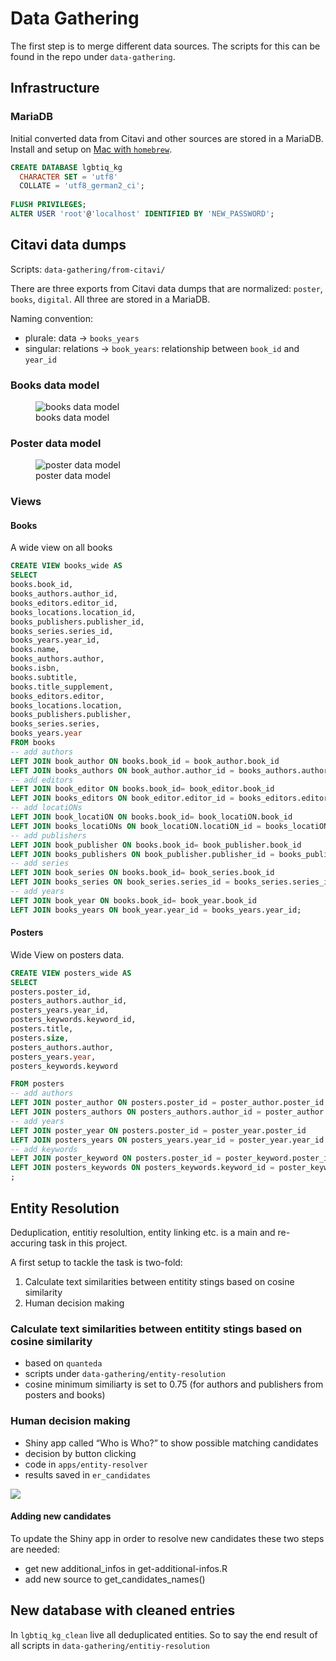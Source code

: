 # Data Gathering

The first step is to merge different data sources. 
The scripts for this can be found in the repo under `data-gathering`.


## Infrastructure

### MariaDB

Initial converted data from Citavi and other sources are stored in a MariaDB.
Install and setup on [Mac with `homebrew`](https://mariadb.com/kb/en/installing-mariadb-on-macos-using-homebrew/).

```sql
CREATE DATABASE lgbtiq_kg 
  CHARACTER SET = 'utf8'
  COLLATE = 'utf8_german2_ci';
  
FLUSH PRIVILEGES;
ALTER USER 'root'@'localhost' IDENTIFIED BY 'NEW_PASSWORD';
```

## Citavi data dumps

Scripts: `data-gathering/from-citavi/`

There are three exports from Citavi data dumps that are normalized: `poster`, `books`, `digital`. 
All three are stored in a MariaDB.

Naming convention: 

* plurale: data -> `books_years`
* singular: relations -> `book_years`: relationship between `book_id` and `year_id`

### Books data model
![books data model](img/dm-books.png)

### Poster data model
![poster data model](img/dm-posters.png)

### Views

#### Books

A wide view on all books

```sql
CREATE VIEW books_wide AS
SELECT 
books.book_id, 
books_authors.author_id,
books_editors.editor_id,
books_locations.location_id,
books_publishers.publisher_id,
books_series.series_id,
books_years.year_id,
books.name, 
books_authors.author,
books.isbn,
books.subtitle, 
books.title_supplement,
books_editors.editor,
books_locations.location,
books_publishers.publisher,
books_series.series,
books_years.year
FROM books
-- add authors
LEFT JOIN book_author ON books.book_id = book_author.book_id
LEFT JOIN books_authors ON book_author.author_id = books_authors.author_id
-- add editors
LEFT JOIN book_editor ON books.book_id= book_editor.book_id
LEFT JOIN books_editors ON book_editor.editor_id = books_editors.editor_id
-- add locatiONs
LEFT JOIN book_locatiON ON books.book_id= book_locatiON.book_id
LEFT JOIN books_locatiONs ON book_locatiON.locatiON_id = books_locatiONs.locatiON_id
-- add publishers
LEFT JOIN book_publisher ON books.book_id= book_publisher.book_id
LEFT JOIN books_publishers ON book_publisher.publisher_id = books_publishers.publisher_id
-- add series
LEFT JOIN book_series ON books.book_id= book_series.book_id
LEFT JOIN books_series ON book_series.series_id = books_series.series_id
-- add years
LEFT JOIN book_year ON books.book_id= book_year.book_id
LEFT JOIN books_years ON book_year.year_id = books_years.year_id;
```
#### Posters

Wide View on posters data.

```sql
CREATE VIEW posters_wide AS
SELECT 
posters.poster_id,
posters_authors.author_id,
posters_years.year_id,
posters_keywords.keyword_id,
posters.title,
posters.size,
posters_authors.author,
posters_years.year,
posters_keywords.keyword

FROM posters
-- add authors
LEFT JOIN poster_author ON posters.poster_id = poster_author.poster_id
LEFT JOIN posters_authors ON posters_authors.author_id = poster_author.author_id
-- add years
LEFT JOIN poster_year ON posters.poster_id = poster_year.poster_id
LEFT JOIN posters_years ON posters_years.year_id = poster_year.year_id
-- add keywords
LEFT JOIN poster_keyword ON posters.poster_id = poster_keyword.poster_id
LEFT JOIN posters_keywords ON posters_keywords.keyword_id = poster_keyword.keyword_id
;
```

## Entity Resolution

Deduplication, entitiy resolultion, entity linking etc. is a main and re-accuring task in this project. 

A first setup to tackle the task is two-fold: 

1. Calculate text similarities between entitity stings based on cosine similarity
2. Human decision making

### Calculate text similarities between entitity stings based on cosine similarity

* based on `quanteda`
* scripts under `data-gathering/entity-resolution`
* cosine minimum similiarty is set to 0.75 (for authors and publishers from posters and books)

### Human decision making

* Shiny app called "Who is Who?" to show possible matching candidates
* decision by button clicking
* code in `apps/entity-resolver`
* results saved in `er_candidates`

![](img/who-is-who-ex.png)


#### Adding new candidates

To update the Shiny app in order to resolve new candidates these two steps are needed: 

* get new additional_infos in get-additional-infos.R
* add new source to get_candidates_names()

## New database with cleaned entries

In `lgbtiq_kg_clean` live all deduplicated entities.
So to say the end result of all scripts in `data-gathering/entitiy-resolution`